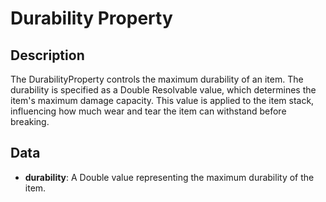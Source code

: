 # Durability Property

## Description

  
The DurabilityProperty controls the maximum durability of an item. The durability is specified as a Double Resolvable value,which determines the item's maximum damage capacity. This value is applied to the item stack, influencing how much wear andtear the item can withstand before breaking.

## Data

- **durability**:  A Double value representing the maximum durability of the item.


